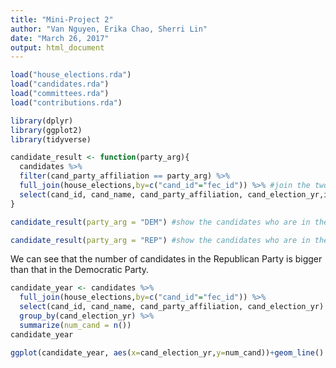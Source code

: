 ```yaml
---
title: "Mini-Project 2"
author: "Van Nguyen, Erika Chao, Sherri Lin"
date: "March 26, 2017"
output: html_document
---
```



```r
load("house_elections.rda")
load("candidates.rda")
load("committees.rda")
load("contributions.rda")
```

```r
library(dplyr)
library(ggplot2)
library(tidyverse)
```

```r
candidate_result <- function(party_arg){
  candidates %>%
  filter(cand_party_affiliation == party_arg) %>%
  full_join(house_elections,by=c("cand_id"="fec_id")) %>% #join the two tables by candidates' id
  select(cand_id, cand_name, cand_party_affiliation, cand_election_yr,incumbent) 
}

candidate_result(party_arg = "DEM") #show the candidates who are in the deomocratic party
```

```r
candidate_result(party_arg = "REP") #show the candidates who are in the republic party
```
We can see that the number of candidates in the Republican Party is bigger than that in the Democratic Party. 

```r
candidate_year <- candidates %>%
  full_join(house_elections,by=c("cand_id"="fec_id")) %>%
  select(cand_id, cand_name, cand_party_affiliation, cand_election_yr) %>%
  group_by(cand_election_yr) %>%
  summarize(num_cand = n())
candidate_year
```

```r
ggplot(candidate_year, aes(x=cand_election_yr,y=num_cand))+geom_line()
```

